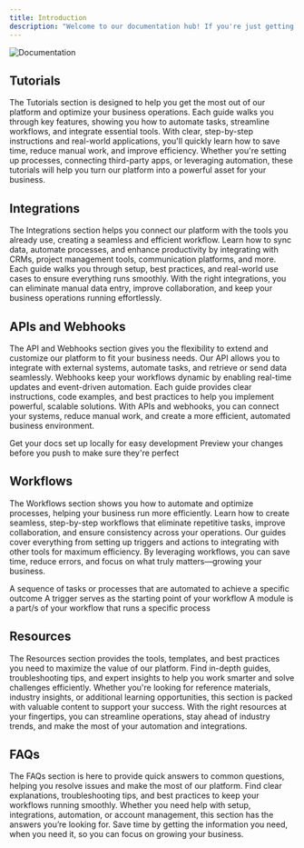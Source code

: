 ```yaml
---
title: Introduction
description: "Welcome to our documentation hub! If you're just getting started or diving into advanced features, this is your go-to resource for everything you need to make the most of our platform. We’ve put together step-by-step tutorials, integration guides, API and webhook documentation, and workflow best practices to help you work smarter, not harder. Our goal is to make complex processes simple and intuitive, so you can focus on what really matters—getting things done efficiently. If you ever need help, check out our resources and FAQs, or reach out to our support team. Let’s build something great together!"
---
```


<img alt="Documentation" classname="block" src="/images/help-center-banner.png" />

## Tutorials

The Tutorials section is designed to help you get the most out of our platform and optimize your business operations. Each guide walks you through key features, showing you how to automate tasks, streamline workflows, and integrate essential tools. With clear, step-by-step instructions and real-world applications, you'll quickly learn how to save time, reduce manual work, and improve efficiency. Whether you're setting up processes, connecting third-party apps, or leveraging automation, these tutorials will help you turn our platform into a powerful asset for your business.

<CardGroup cols={3}>
  <Card title="How to create a company?" icon="building" href="/tutorials/how-to-create-company" />

  <Card title="How to create a client record?" icon="user-tie" href="/tutorials/how-to-create-client-record" />

  <Card title="How to create a personnel record?" icon="user-plus" href="/tutorials/how-to-create-personnel-record" />
</CardGroup>

## Integrations

The Integrations section helps you connect our platform with the tools you already use, creating a seamless and efficient workflow. Learn how to sync data, automate processes, and enhance productivity by integrating with CRMs, project management tools, communication platforms, and more. Each guide walks you through setup, best practices, and real-world use cases to ensure everything runs smoothly. With the right integrations, you can eliminate manual data entry, improve collaboration, and keep your business operations running effortlessly.

<CardGroup cols={3}>
  <Card title="What is an Integration" icon="vector-square" href="/integrations" />

  <Card title="Slack" icon="slack" href="/integrations/slack" />

  <Card title="Discord" icon="discord" href="/integrations/discord" />
</CardGroup>

## APIs and Webhooks

The API and Webhooks section gives you the flexibility to extend and customize our platform to fit your business needs. Our API allows you to integrate with external systems, automate tasks, and retrieve or send data seamlessly. Webhooks keep your workflows dynamic by enabling real-time updates and event-driven automation. Each guide provides clear instructions, code examples, and best practices to help you implement powerful, scalable solutions. With APIs and webhooks, you can connect your systems, reduce manual work, and create a more efficient, automated business environment.

<CardGroup cols={2}>
  <Card title="API Token" icon="key" href="/apiv1/api-token">
    Get your docs set up locally for easy development
  </Card>

  <Card title="Authentication" icon="lock" href="/apiv1/auth">
    Preview your changes before you push to make sure they're perfect
  </Card>
</CardGroup>

## Workflows

The Workflows section shows you how to automate and optimize processes, helping your business run more efficiently. Learn how to create seamless, step-by-step workflows that eliminate repetitive tasks, improve collaboration, and ensure consistency across your operations. Our guides cover everything from setting up triggers and actions to integrating with other tools for maximum efficiency. By leveraging workflows, you can save time, reduce errors, and focus on what truly matters—growing your business.

<CardGroup cols={3}>
  <Card title="Workflow" icon="diagram-project" href="/workflows#what-is-a-workflow">
    A sequence of tasks or processes that are automated to achieve a specific outcome
  </Card>

  <Card title="Triggers" icon="play" href="/tutorials/what-is-a-trigger">
    A trigger serves as the starting point of your workflow
  </Card>

  <Card title="Modules" icon="box-open" href="/tutorials/what-is-a-module">
    A module is a part/s of your workflow that runs a specific process
  </Card>
</CardGroup>

## Resources

The Resources section provides the tools, templates, and best practices you need to maximize the value of our platform. Find in-depth guides, troubleshooting tips, and expert insights to help you work smarter and solve challenges efficiently. Whether you're looking for reference materials, industry insights, or additional learning opportunities, this section is packed with valuable content to support your success. With the right resources at your fingertips, you can streamline operations, stay ahead of industry trends, and make the most of your automation and integrations.

## FAQs

The FAQs section is here to provide quick answers to common questions, helping you resolve issues and make the most of our platform. Find clear explanations, troubleshooting tips, and best practices to keep your workflows running smoothly. Whether you need help with setup, integrations, automation, or account management, this section has the answers you’re looking for. Save time by getting the information you need, when you need it, so you can focus on growing your business.